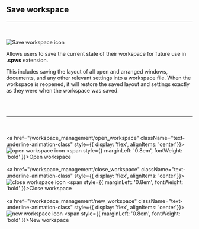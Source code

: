 
## Save workspace
<hr></hr>
<br></br>
<Image src="/images/save_workspace_icon.svg" alt="Save workspace icon" width={50} height={50} />

Allows users to save the current state of their workspace for future use in **.spws** extension.

This includes saving the layout of all open and arranged windows, documents, and any other relevant settings into a workspace file. When the workspace is reopened, it will restore the saved layout and settings exactly as they were when the workspace was saved.

<br></br>
<hr></hr>

<br></br>
<a href="/workspace_management/open_workspace" className="text-underline-animation-class" style={{ display: 'flex', alignItems: 'center'}}>
  <Image src="/images/open_workspace_icon.svg" alt="open workspace icon" width={35} height={35} />
  <span style={{ marginLeft: '0.8em', fontWeight: 'bold' }}>Open workspace</span>
</a>
<br></br>
<a href="/workspace_management/close_workspace" className="text-underline-animation-class" style={{ display: 'flex', alignItems: 'center'}}>
  <Image src="/images/close_workspace_icon.svg" alt="close workspace icon" width={35} height={35} />
  <span style={{ marginLeft: '0.8em', fontWeight: 'bold' }}>Close workspace</span>
</a>
<br></br>
<a href="/workspace_management/new_workspace" className="text-underline-animation-class" style={{ display: 'flex', alignItems: 'center'}}>
  <Image src="/images/new_workspace_icon.svg" alt="new workspace icon" width={35} height={35} />
  <span style={{ marginLeft: '0.8em', fontWeight: 'bold' }}>New workspace</span>
</a>
